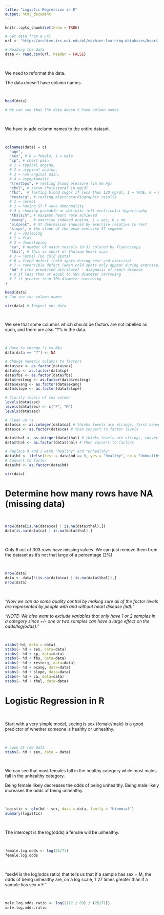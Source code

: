 ```yaml
---
title: "Logistic Regression in R"
output: html_document
---
```


```r
knitr::opts_chunk$set(echo = TRUE)
```

```r
# Get data from a url
url <- "http://archive.ics.uci.edu/ml/machine-learning-databases/heart-disease/processed.cleveland.data"

# Reading the data
data <- read.csv(url, header = FALSE)
```
<br>

We need to reformat the data.     

The data doesn't have column names.

<br> 
``` r
head(data)

# We can see that the data doesn't have column names

```
<br>

We have to add column names to the entire dataset.

<br>
``` r
colnames(data) = c(
  "age",
  "sex", # 0 = female, 1 = male
  "cp", # chest pain
  # 1 = typical angina,
  # 2 = atypical angina,
  # 3 = non-anginal pain,
  # 4 = asymptomatic
  "trestbps", # resting blood pressure (in mm Hg)
  "chol", # serum cholestoral in mg/dl
  "fbs",  # fasting blood sugar if less than 120 mg/dl, 1 = TRUE, 0 = FALSE
  "restecg", # resting electrocardiographic results
  # 1 = normal
  # 2 = having ST-T wave abnormality
  # 3 = showing probable or definite left ventricular hypertrophy
  "thalach", # maximum heart rate achieved
  "exang",   # exercise induced angina, 1 = yes, 0 = no
  "oldpeak", # ST depression induced by exercise relative to rest
  "slope", # the slope of the peak exercise ST segment
  # 1 = upsloping
  # 2 = flat
  # 3 = downsloping
  "ca", # number of major vessels (0-3) colored by fluoroscopy
  "thal", # this is short of thalium heart scan
  # 3 = normal (no cold spots)
  # 6 = fixed defect (cold spots during rest and exercise)
  # 7 = reversible defect (when cold spots only appear during exercise)
  "hd" # (the predicted attribute) - diagnosis of heart disease
  # 0 if less than or equal to 50% diameter narrowing
  # 1 if greater than 50% diameter narrowing
)

head(data)
# Can see the column names
```

``` r
str(data) # Inspect our data
```
<br>

We see that some columns which should be factors are not labelled as such, and there are also "?"s in the data. 

<br>
```r
# Have to change ?s to NAs
data[data == "?"] <- NA

# Change numeric columns to factors
data$sex <- as.factor(data$sex)
data$cp <- as.factor(data$cp)
data$fbs <- as.factor(data$fbs)
data$restecg <- as.factor(data$restecg)
data$exang <- as.factor(data$exang)
data$slope <- as.factor(data$slope)

# Clarify levels of sex column
levels(data$sex)
levels(data$sex) <- c("F", "M")
levels(data$sex)

# Clean up ?s
data$ca <- as.integer(data$ca) # thinks levels are strings, first convert to integers
data$ca <- as.factor(data$ca) # then convert to factor levels

data$thal <- as.integer(data$thal) # thinks levels are strings, convert to integers
data$thal <- as.factor(data$thal) # then convert to factors

# Replace 0 and 1 with "healthy" and "unhealthy"
data$hd <- ifelse(test = data$hd == 0, yes = "Healthy", no = "Unhealthy")
# Convert to factor
data$hd <- as.factor(data$hd) 

str(data)
```

# Determine how many rows have NA (missing data)

<br>

```r
nrow(data[is.na(data$ca) | is.na(data$thal),])
data[is.na(data$ca) | is.na(data$thal),]
```

<br>

Only 6 out of 303 rows have missing values. We can just remove them from the dataset as it's not that large of a percentage (2%)

<br>
``` r
nrow(data)
data <- data[!(is.na(data$ca) | is.na(data$thal)),]
nrow(data)
```

<br>

*"Now we can do some quality control by making sure all of the factor
levels are represented by people with and without heart disease (hd)."*

*"NOTE: We also want to exclude variables that only have 1 or 2 samples in a category since +/- one or two samples can have a large effect on the odds/log(odds)."*

<br>

```r
xtabs(~hd, data = data)
xtabs(~ hd + sex, data=data)
xtabs(~ hd + cp, data=data)
xtabs(~ hd + fbs, data=data)
xtabs(~ hd + restecg, data=data)
xtabs(~ hd + exang, data=data)
xtabs(~ hd + slope, data=data)
xtabs(~ hd + ca, data=data)
xtabs(~ hd + thal, data=data)
```

# Logistic Regression in R

<br>

Start with a very simple model, seeing is sex (female/male) is a good predictor of whether someone is healthy or unhealthy.

<br>

```r
# Look at raw data
xtabs(~ hd + sex, data = data)
```

<br>

We can see that most females fall in the healthy category while most males fall in the unhealthy category. 

Being female likely decreases the odds of being unhealthy. Being male likely increases the odds of being unhealthy. 

<br>

```r
logistic <- glm(hd ~ sex, data = data, family = "binomial")
summary(logistic)
```

<br> 

The intercept is the log(odds) a female will be unhealthy. 

<br>

```r
female.log.odds <- log(25/71)
female.log.odds
```

<br> 

"sexM is the log(odds ratio) that tells us that if a sample has sex = M, the odds of being unhealthy are, on a log scale, 1.27 times greater than if a sample has sex = F."

<br>

```r
male.log.odds.ratio <- log((112 / 89) / (25/71))
male.log.odds.ratio
```